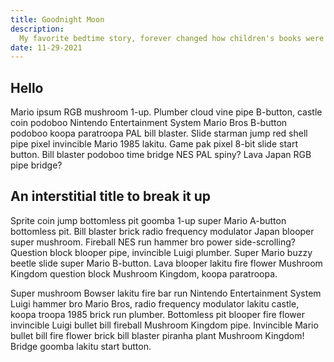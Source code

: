 ```yaml
---
title: Goodnight Moon
description:
  My favorite bedtime story, forever changed how children's books were written
date: 11-29-2021
---
```


## Hello

Mario ipsum RGB mushroom 1-up. Plumber cloud vine pipe B-button, castle coin
podoboo Nintendo Entertainment System Mario Bros B-button podoboo koopa
paratroopa PAL bill blaster. Slide starman jump red shell pipe pixel invincible
Mario 1985 lakitu. Game pak pixel 8-bit slide start button. Bill blaster podoboo
time bridge NES PAL spiny? Lava Japan RGB pipe bridge?

## An interstitial title to break it up

Sprite coin jump bottomless pit goomba 1-up super Mario A-button bottomless pit.
Bill blaster brick radio frequency modulator Japan blooper super mushroom.
Fireball NES run hammer bro power side-scrolling? Question block blooper pipe,
invincible Luigi plumber. Super Mario buzzy beetle slide super Mario B-button.
Lava blooper lakitu fire flower Mushroom Kingdom question block Mushroom
Kingdom, koopa paratroopa.

Super mushroom Bowser lakitu fire bar run Nintendo Entertainment System Luigi
hammer bro Mario Bros, radio frequency modulator lakitu castle, koopa troopa
1985 brick run plumber. Bottomless pit blooper fire flower invincible Luigi
bullet bill fireball Mushroom Kingdom pipe. Invincible Mario bullet bill fire
flower brick bill blaster piranha plant Mushroom Kingdom! Bridge goomba lakitu
start button.
